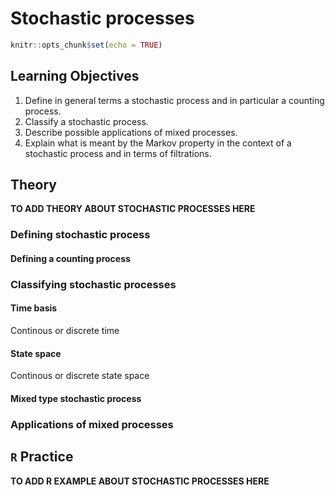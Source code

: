 # Stochastic processes {#stochastic-processes}

```r
knitr::opts_chunk$set(echo = TRUE)
```

## Learning Objectives {#id-07-learning-objectives}

1. Define in general terms a stochastic process and in particular a counting process.
2. Classify a stochastic process.
3. Describe possible applications of mixed processes.
4. Explain what is meant by the Markov property in the context of a stochastic process and in terms of filtrations.

## Theory {#id-07-theory}

**TO ADD THEORY ABOUT STOCHASTIC PROCESSES HERE**

### Defining stochastic process

#### Defining a counting process

### Classifying stochastic processes

#### Time basis

Continous or discrete time

#### State space

Continous or discrete state space

#### Mixed type stochastic process

### Applications of mixed processes

## `R` Practice {#id-07-practice}

**TO ADD R EXAMPLE ABOUT STOCHASTIC PROCESSES HERE**

